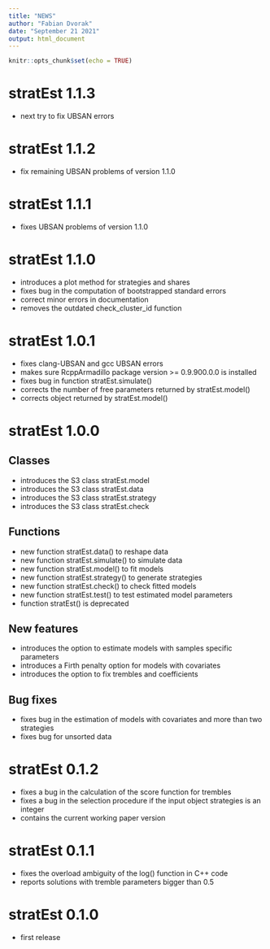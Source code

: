 ```yaml
---
title: "NEWS"
author: "Fabian Dvorak"
date: "September 21 2021"
output: html_document
---
```


```r
knitr::opts_chunk$set(echo = TRUE)
```

# stratEst 1.1.3
* next try to fix UBSAN errors

# stratEst 1.1.2
* fix remaining UBSAN problems of version 1.1.0

# stratEst 1.1.1
* fixes UBSAN problems of version 1.1.0

# stratEst 1.1.0
* introduces a plot method for strategies and shares
* fixes bug in the computation of bootstrapped standard errors
* correct minor errors in documentation
* removes the outdated check_cluster_id function

# stratEst 1.0.1
* fixes clang-UBSAN and gcc UBSAN errors
* makes sure RcppArmadillo package version >= 0.9.900.0.0 is installed
* fixes bug in function stratEst.simulate()
* corrects the number of free parameters returned by stratEst.model()
* corrects object returned by stratEst.model()

# stratEst 1.0.0
## Classes
* introduces the S3 class stratEst.model
* introduces the S3 class stratEst.data
* introduces the S3 class stratEst.strategy
* introduces the S3 class stratEst.check

## Functions
* new function stratEst.data() to reshape data
* new function stratEst.simulate() to simulate data
* new function stratEst.model() to fit models
* new function stratEst.strategy() to generate strategies
* new function stratEst.check() to check fitted models
* new function stratEst.test() to test estimated model parameters
* function stratEst() is deprecated

## New features
* introduces the option to estimate models with samples specific parameters
* introduces a Firth penalty option for models with covariates
* introduces the option to fix trembles and coefficients

## Bug fixes 
* fixes bug in the estimation of models with covariates and more than two strategies
* fixes bug for unsorted data

# stratEst 0.1.2

* fixes a bug in the calculation of the score function for trembles
* fixes a bug in the selection procedure if the input object strategies is an integer
* contains the current working paper version


# stratEst 0.1.1

* fixes the overload ambiguity of the log() function in C++ code
* reports solutions with tremble parameters bigger than 0.5

# stratEst 0.1.0

* first release
